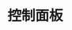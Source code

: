 # 控制面板


<Cards>
  <Card
    title="登入"
    href="/panel/login"
  />
  <Card
    title="使用者資訊"
    href="/panel/userinfo"
  />
  <Card
    title="控制伺服器"
    href="/panel/control"
  />
</Cards>
